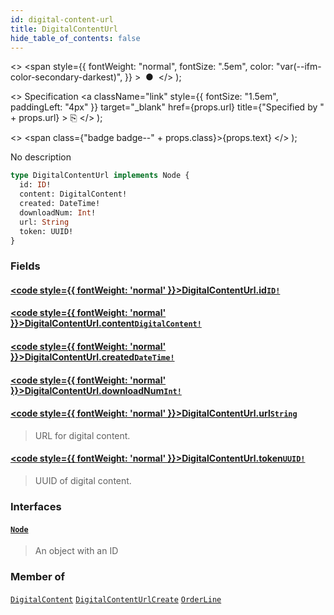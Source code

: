 ```yaml
---
id: digital-content-url
title: DigitalContentUrl
hide_table_of_contents: false
---
```


  <>
    <span
      style={{
        fontWeight: "normal",
        fontSize: ".5em",
        color: "var(--ifm-color-secondary-darkest)",
      }}
    >
      &nbsp;●&nbsp;
    </span>
  </>
);

  <>
    Specification
    <a
      className="link"
      style={{ fontSize: "1.5em", paddingLeft: "4px" }}
      target="\_blank"
      href={props.url}
      title={"Specified by " + props.url}
    >
      ⎘
    </a>
  </>
);

  <>
    <span class={"badge badge--" + props.class}>{props.text}</span>
  </>
);

No description

```graphql
type DigitalContentUrl implements Node {
  id: ID!
  content: DigitalContent!
  created: DateTime!
  downloadNum: Int!
  url: String
  token: UUID!
}
```

### Fields

#### [<code style={{ fontWeight: 'normal' }}>DigitalContentUrl.<b>id</b></code>](#)<Bullet />[`ID!`](../../api-reference/scalars/id) <Badge class="secondary" text="non-null"/> <Badge class="secondary" text="scalar"/>

>

#### [<code style={{ fontWeight: 'normal' }}>DigitalContentUrl.<b>content</b></code>](#)<Bullet />[`DigitalContent!`](../../api-reference/objects/digital-content) <Badge class="secondary" text="non-null"/> <Badge class="secondary" text="object"/>

>

#### [<code style={{ fontWeight: 'normal' }}>DigitalContentUrl.<b>created</b></code>](#)<Bullet />[`DateTime!`](../../api-reference/scalars/date-time) <Badge class="secondary" text="non-null"/> <Badge class="secondary" text="scalar"/>

>

#### [<code style={{ fontWeight: 'normal' }}>DigitalContentUrl.<b>downloadNum</b></code>](#)<Bullet />[`Int!`](../../api-reference/scalars/int) <Badge class="secondary" text="non-null"/> <Badge class="secondary" text="scalar"/>

>

#### [<code style={{ fontWeight: 'normal' }}>DigitalContentUrl.<b>url</b></code>](#)<Bullet />[`String`](../../api-reference/scalars/string) <Badge class="secondary" text="scalar"/>

> URL for digital content.

#### [<code style={{ fontWeight: 'normal' }}>DigitalContentUrl.<b>token</b></code>](#)<Bullet />[`UUID!`](../../api-reference/scalars/uuid) <Badge class="secondary" text="non-null"/> <Badge class="secondary" text="scalar"/>

> UUID of digital content.

### Interfaces

#### [`Node`](../../api-reference/interfaces/node) <Badge class="secondary" text="interface"/>

> An object with an ID

### Member of

[`DigitalContent`](../../api-reference/objects/digital-content) <Badge class="secondary" text="object"/><Bullet />[`DigitalContentUrlCreate`](../../api-reference/objects/digital-content-url-create) <Badge class="secondary" text="object"/><Bullet />[`OrderLine`](../../api-reference/objects/order-line) <Badge class="secondary" text="object"/>
